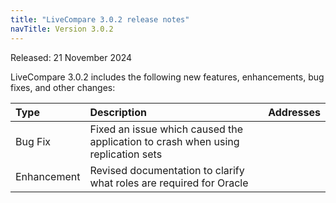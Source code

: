 ```yaml
---
title: "LiveCompare 3.0.2 release notes"
navTitle: Version 3.0.2
---
```


Released: 21 November 2024

LiveCompare 3.0.2 includes the following new features, enhancements, bug fixes, and other changes:



| Type    | Description                                                                      | Addresses |
|:--------|:---------------------------------------------------------------------------------|:----------|
| Bug Fix | Fixed an issue which caused the application to crash when using replication sets |           |
| Enhancement | Revised documentation to clarify what roles are required for Oracle |           |
